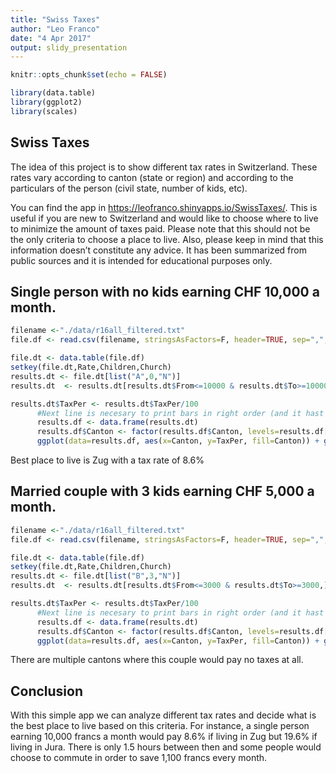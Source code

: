 ```yaml
---
title: "Swiss Taxes"
author: "Leo Franco"
date: "4 Apr 2017"
output: slidy_presentation
---
```


```r
knitr::opts_chunk$set(echo = FALSE)

library(data.table)
library(ggplot2)
library(scales)
```

## Swiss Taxes

The idea of this project is to show different tax rates in Switzerland. These
rates vary according to canton (state or region) and according to the particulars
of the person (civil state, number of kids, etc).

You can find the app in <https://leofranco.shinyapps.io/SwissTaxes/>. This is
useful if you are new to Switzerland and would like to choose where to live
to minimize the amount of taxes paid. Please note that this should not
be the only criteria to choose a place to live. Also, please keep in mind that
this information doesn't constitute any advice. It has been summarized from
public sources and it is intended for educational purposes only.

## Single person with no kids earning CHF 10,000 a month.

```r
filename <-"./data/r16all_filtered.txt"
file.df <- read.csv(filename, stringsAsFactors=F, header=TRUE, sep=",", colClasses=c("character","character","numeric","character","numeric","numeric","numeric","numeric"))

file.dt <- data.table(file.df)
setkey(file.dt,Rate,Children,Church)
results.dt <- file.dt[list("A",0,"N")]
results.dt  <- results.dt[results.dt$From<=10000 & results.dt$To>=10000,]

results.dt$TaxPer <- results.dt$TaxPer/100
      #Next line is necesary to print bars in right order (and it hast to be a data frame)
      results.df <- data.frame(results.dt)
      results.df$Canton <- factor(results.df$Canton, levels=results.df[order(-results.df$TaxPer), "Canton"])
      ggplot(data=results.df, aes(x=Canton, y=TaxPer, fill=Canton)) + geom_bar( stat="identity") + geom_text(aes(label = paste(sprintf("%.1f%%", TaxPer*100), sep=""), y = TaxPer, x=Canton), size = 2, position = position_dodge(width=0.9), vjust=-0.25) + guides(fill=FALSE) + xlab("") + ylab("") + ggtitle("") + scale_y_continuous(labels = percent) 
```

Best place to live is Zug with a tax rate of 8.6%

## Married couple with 3 kids earning CHF 5,000 a month.

```r
filename <-"./data/r16all_filtered.txt"
file.df <- read.csv(filename, stringsAsFactors=F, header=TRUE, sep=",", colClasses=c("character","character","numeric","character","numeric","numeric","numeric","numeric"))

file.dt <- data.table(file.df)
setkey(file.dt,Rate,Children,Church)
results.dt <- file.dt[list("B",3,"N")]
results.dt  <- results.dt[results.dt$From<=3000 & results.dt$To>=3000,]

results.dt$TaxPer <- results.dt$TaxPer/100
      #Next line is necesary to print bars in right order (and it hast to be a data frame)
      results.df <- data.frame(results.dt)
      results.df$Canton <- factor(results.df$Canton, levels=results.df[order(-results.df$TaxPer), "Canton"])
      ggplot(data=results.df, aes(x=Canton, y=TaxPer, fill=Canton)) + geom_bar( stat="identity") + geom_text(aes(label = paste(sprintf("%.1f%%", TaxPer*100), sep=""), y = TaxPer, x=Canton), size = 2, position = position_dodge(width=0.9), vjust=-0.25) + guides(fill=FALSE) + xlab("") + ylab("") + ggtitle("") + scale_y_continuous(labels = percent) 
```

There are multiple cantons where this couple would pay no taxes at all.

## Conclusion

With this simple app we can analyze different tax rates and decide what is the
best place to live based on this criteria. For instance, a single person earning
10,000 francs a month would pay 8.6% if living in Zug but 19.6% if living in Jura. There is only 1.5 hours between then and some people would choose to commute in order to save 1,100 francs every month.
